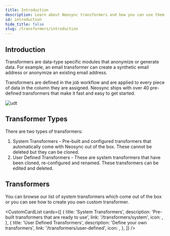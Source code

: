 ```yaml
---
title: Introduction
description: Learn about Neosync transformers and how you can use them to anonymize data and generate synthetic data
id: introduction
hide_title: false
slug: /transformers/introduction
---
```





## Introduction

Transformers are data-type specific modules that anonymize or generate data. For example, an email transformer can create a synthetic email address or anonymize an existing email address.

Transformers are defined in the job workflow and are applied to every piece of data in the column they are assigned. Neosync ships with over 40 pre-defined transformers that make it fast and easy to get started.

![udt](https://assets.nucleuscloud.com/neosync/docs/udt-home.png)

## Transformer Types

There are two types of transformers:

1. System Transformers - Pre-built and configured transformers that automatically come with Neosync out of the box. These cannot be deleted but they can be cloned.
2. User Defined Transformers - These are system transformers that have been cloned, re-configured and renamed. These transformers can be edited and deleted.

## Transformers

You can browse our list of system transformers which come out of the box or you can see how to create you own custom transformer.

<CustomCardList
  cards={[
    {
      title: 'System Transformers',
      description: 'Pre-built transformers that are ready to use',
      link: '/transformers/system',
      icon: <IoBuildOutline />,
    },
    {
      title: 'User Defined Transformers',
      description: 'Define your own transformers',
      link: '/transformers/user-defined',
      icon: <GoCode />,
    },
  ]}
/>
